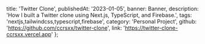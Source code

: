 
  title: 'Twitter Clone',
  publishedAt: '2023-01-05',
  banner: Banner,
  description:
    'How I built a Twitter clone using Next.js, TypeScript, and Firebase.',
  tags: 'nextjs,tailwindcss,typescript,firebase',
  category: 'Personal Project',
  github: 'https://github.com/ccrsxx/twitter-clone',
  link: 'https://twitter-clone-ccrsxx.vercel.app'
};

